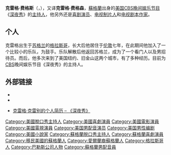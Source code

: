 {{Infobox Celebrity
| bgcolour = 
| name = 克雷格·弗格森
| image = Craig Ferguson by Gage Skidmore.jpg
| imagesize = 
| caption =
| birth_date = {{birth date and age|1962|05|17}}
| birth_place = {{SCO}}[[格拉斯哥|格拉斯哥]]
| occupation = [[晚间娱乐节目|晚间谈话娱乐类节目]]（《[[深夜秀|深夜秀]]》）[[主持人|主持人]]、<br />[[喜剧演员|喜剧演员]]、[[制片人|电视制片人]]、电视剧本[[作家|作家]]
| salary = 
| networth =
| spouse =　 Megan Wallace-Cunningham <br />（2008年12月－）
| children =
| website = [http://www.cbs.com/latenight/latelate 克雷格·费格斯于CBS的官方网站]
| footnotes =
}} 
'''克雷格·费格斯'''（{{lang-en|'''Craig Ferguson'''}}，{{bd|1962年|5月17日|catIdx=Ferguson}}），又译'''克雷格·费格森'''，[[蘇格蘭|蘇格蘭]]出身的[[美国|美国]][[CBS|CBS]][[晚间娱乐节目|晚间娱乐节目]]《[[深夜秀|深夜秀]]》的[[主持人|主持人]]，他另外还是[[喜剧演员|喜剧演员]]、[[电视制片人|电视制片人]]和[[电视剧本作家|电视剧本作家]]。

== 个人 ==
克雷格出生于[[苏格兰|苏格兰]]的[[格拉斯哥|格拉斯哥]]，长大后他居住于[[伦敦|伦敦]]七年，在此期间他加入了一个比较小的乐队，为鼓手。乐队解散后他返回苏格兰，成为了一个看门人以及男招待员。而后，他多次来到了美国纽约、旧金山这两个城市，有了多种经历。目前为[[CBS|CBS]]晚间娱乐节目《深夜秀》的主持人。

== 外部链接 ==
* {{en}}{{imdb name|id=0272401|name=Craig Ferguson}}
* {{en}}{{voice actor|id=3788|name=Craig Ferguson}}
* {{en}}[http://www.cbs.com/latenight/latelate/bio/ 克雷格·克雷别的个人简历 – 《深夜秀》] {{Wayback|url=http://www.cbs.com/latenight/latelate/bio/ |date=20101127045623 }}
{{start box}}
{{succession box|[[克雷格·克雷别|克雷格·克雷别]]|[[詹姆斯·柯登|詹姆斯·柯登]]|《[[深夜秀|深夜秀]]》主持人|'''克雷格·费格斯'''|years=2004 – 2015}}
{{end box}}

{{Authority control}}
{{DEFAULTSORT:Ferguson, Craig}}
[[Category:美國脫口秀主持人|Category:美國脫口秀主持人]]
[[Category:美國喜劇演員|Category:美國喜劇演員]]
[[Category:美國電影演員|Category:美國電影演員]]
[[Category:美國電視演員|Category:美國電視演員]]
[[Category:美国男配音演员|Category:美国男配音演员]]
[[Category:美国男性编剧|Category:美国男性编剧]]
[[Category:美國小說家|Category:美國小說家]]
[[Category:蘇格蘭脱口秀主持人|Category:蘇格蘭脱口秀主持人]]
[[Category:蘇格蘭喜劇演員|Category:蘇格蘭喜劇演員]]
[[Category:移民美國的蘇格蘭人|Category:移民美國的蘇格蘭人]]
[[Category:愛爾蘭裔蘇格蘭人|Category:愛爾蘭裔蘇格蘭人]]
[[Category:格拉斯哥人|Category:格拉斯哥人]]
[[Category:巴勒斯公司人物|Category:巴勒斯公司人物]]
[[Category:蘇格蘭男配音員|Category:蘇格蘭男配音員]]